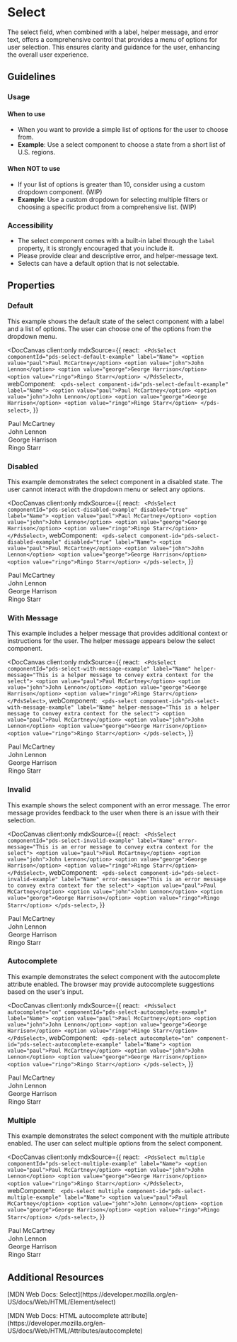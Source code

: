
# Select

<p>
  The select field, when combined with a label, helper message, and error text, offers a comprehensive control that provides a menu of options for user selection. This ensures
  clarity and guidance for the user, enhancing the overall user experience.
</p>

## Guidelines

### Usage

#### When to use

- When you want to provide a simple list of options for the user to choose from.
- **Example**: Use a select component to choose a state from a short list of U.S. regions.

#### When **NOT** to use

- If your list of options is greater than 10, consider using a custom dropdown component. (WIP)
- **Example**: Use a custom dropdown for selecting multiple filters or choosing a specific product from a comprehensive list. (WIP)

### Accessibility

- The select component comes with a built-in label through the `label` property, it is strongly encouraged that you include it.
- Please provide clear and descriptive error, and helper-message text.
- Selects can have a default option that is not selectable.

## Properties

<DocArgsTable componentName="pds-select" docSource={components} />

### Default

<p>This example shows the default state of the select component with a label and a list of options. The user can choose one of the options from the dropdown menu.</p>

<DocCanvas
  client:only
  mdxSource={{
    react: `
      <PdsSelect componentId="pds-select-default-example" label="Name">
        <option value="paul">Paul McCartney</option>
        <option value="john">John Lennon</option>
        <option value="george">George Harrison</option>
        <option value="ringo">Ringo Starr</option>
      </PdsSelect>`,
    webComponent: `
      <pds-select component-id="pds-select-default-example" label="Name">
        <option value="paul">Paul McCartney</option>
        <option value="john">John Lennon</option>
        <option value="george">George Harrison</option>
        <option value="ringo">Ringo Starr</option>
      </pds-select>`,
  }}
>
  <div style={{ padding: '20px', width: '100%' }}>
    <pds-select component-id="pds-select-default-example" label="Name">
      <option value="paul">Paul McCartney</option>
      <option value="john">John Lennon</option>
      <option value="george">George Harrison</option>
      <option value="ringo">Ringo Starr</option>
    </pds-select>
  </div>
</DocCanvas>

### Disabled

<p>This example demonstrates the select component in a disabled state. The user cannot interact with the dropdown menu or select any options.</p>

<DocCanvas
  client:only
  mdxSource={{
    react: `
      <PdsSelect componentId="pds-select-disabled-example" disabled="true" label="Name">
        <option value="paul">Paul McCartney</option>
        <option value="john">John Lennon</option>
        <option value="george">George Harrison</option>
        <option value="ringo">Ringo Starr</option>
      </PdsSelect>`,
    webComponent: `
      <pds-select component-id="pds-select-disabled-example" disabled="true" label="Name">
        <option value="paul">Paul McCartney</option>
        <option value="john">John Lennon</option>
        <option value="george">George Harrison</option>
        <option value="ringo">Ringo Starr</option>
      </pds-select>`,
  }}
>
  <div style={{ padding: '20px', width: '100%' }}>
    <pds-select component-id="pds-select-disabled-example" disabled="true" label="Name">
      <option value="paul">Paul McCartney</option>
      <option value="john">John Lennon</option>
      <option value="george">George Harrison</option>
      <option value="ringo">Ringo Starr</option>
    </pds-select>
  </div>
</DocCanvas>

### With Message

<p>This example includes a helper message that provides additional context or instructions for the user. The helper message appears below the select component.</p>

<DocCanvas
  client:only
  mdxSource={{
    react: `
      <PdsSelect componentId="pds-select-with-message-example" label="Name" helper-message="This is a helper message to convey extra context for the select">
        <option value="paul">Paul McCartney</option>
        <option value="john">John Lennon</option>
        <option value="george">George Harrison</option>
        <option value="ringo">Ringo Starr</option>
      </PdsSelect>`,
    webComponent: `
      <pds-select component-id="pds-select-with-message-example" label="Name" helper-message="This is a helper message to convey extra context for the select">
        <option value="paul">Paul McCartney</option>
        <option value="john">John Lennon</option>
        <option value="george">George Harrison</option>
        <option value="ringo">Ringo Starr</option>
      </pds-select>`,
  }}
>
  <div style={{ padding: '20px', width: '100%' }}>
    <pds-select component-id="pds-select-with-message-example" helper-message="This is a helper message to convey extra context for the select" label="Name">
      <option value="paul">Paul McCartney</option>
      <option value="john">John Lennon</option>
      <option value="george">George Harrison</option>
      <option value="ringo">Ringo Starr</option>
    </pds-select>
  </div>
</DocCanvas>

### Invalid

<p>This example shows the select component with an error message. The error message provides feedback to the user when there is an issue with their selection.</p>

<DocCanvas
  client:only
  mdxSource={{
    react: `
      <PdsSelect componentId="pds-select-invalid-example" label="Name" error-message="This is an error message to convey extra context for the select">
        <option value="paul">Paul McCartney</option>
        <option value="john">John Lennon</option>
        <option value="george">George Harrison</option>
        <option value="ringo">Ringo Starr</option>
      </PdsSelect>`,
    webComponent: `
      <pds-select component-id="pds-select-invalid-example" label="Name" error-message="This is an error message to convey extra context for the select">
        <option value="paul">Paul McCartney</option>
        <option value="john">John Lennon</option>
        <option value="george">George Harrison</option>
        <option value="ringo">Ringo Starr</option>
      </pds-select>`,
  }}
>
  <div style={{ padding: '20px', width: '100%' }}>
    <pds-select component-id="pds-select-invalid-example" error-message="This is an error message to convey extra context for the select" label="Name">
      <option value="paul">Paul McCartney</option>
      <option value="john">John Lennon</option>
      <option value="george">George Harrison</option>
      <option value="ringo">Ringo Starr</option>
    </pds-select>
  </div>
</DocCanvas>

### Autocomplete

<p>This example demonstrates the select component with the autocomplete attribute enabled. The browser may provide autocomplete suggestions based on the user's input.</p>

<DocCanvas
  client:only
  mdxSource={{
    react: `
      <PdsSelect autocomplete="on" componentId="pds-select-autocomplete-example" label="Name">
        <option value="paul">Paul McCartney</option>
        <option value="john">John Lennon</option>
        <option value="george">George Harrison</option>
        <option value="ringo">Ringo Starr</option>
      </PdsSelect>`,
    webComponent: `
      <pds-select autocomplete="on" component-id="pds-select-autocomplete-example" label="Name">
        <option value="paul">Paul McCartney</option>
        <option value="john">John Lennon</option>
        <option value="george">George Harrison</option>
        <option value="ringo">Ringo Starr</option>
      </pds-select>`,
  }}
>
  <div style={{ padding: '20px', width: '100%' }}>
    <pds-select autocomplete="on" component-id="pds-select-autocomplete-example" label="Name">
      <option value="paul">Paul McCartney</option>
      <option value="john">John Lennon</option>
      <option value="george">George Harrison</option>
      <option value="ringo">Ringo Starr</option>
    </pds-select>
  </div>
</DocCanvas>

### Multiple

<p>This example demonstrates the select component with the multiple attribute enabled. The user can select multiple options from the select component.</p>

<DocCanvas
  client:only
  mdxSource={{
    react: `
      <PdsSelect multiple componentId="pds-select-multiple-example" label="Name">
        <option value="paul">Paul McCartney</option>
        <option value="john">John Lennon</option>
        <option value="george">George Harrison</option>
        <option value="ringo">Ringo Starr</option>
      </PdsSelect>`,
    webComponent: `
      <pds-select multiple component-id="pds-select-multiple-example" label="Name">
        <option value="paul">Paul McCartney</option>
        <option value="john">John Lennon</option>
        <option value="george">George Harrison</option>
        <option value="ringo">Ringo Starr</option>
      </pds-select>`,
  }}
>
  <div style={{ padding: '20px', width: '100%' }}>
    <pds-select multiple component-id="pds-select-multiple-example" label="Name">
      <option value="paul">Paul McCartney</option>
      <option value="john">John Lennon</option>
      <option value="george">George Harrison</option>
      <option value="ringo">Ringo Starr</option>
    </pds-select>
  </div>
</DocCanvas>

## Additional Resources

<p>[MDN Web Docs: Select](https://developer.mozilla.org/en-US/docs/Web/HTML/Element/select)</p>
<p>[MDN Web Docs: HTML autocomplete attribute](https://developer.mozilla.org/en-US/docs/Web/HTML/Attributes/autocomplete)</p>
